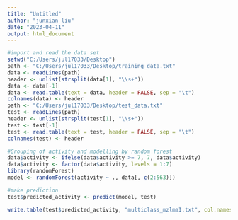 ---
title: "Untitled"
author: "junxian liu"
date: "2023-04-11"
output: html_document
---

```{r}
#import and read the data set
setwd("C:/Users/jul17033/Desktop")
path <- "C:/Users/jul17033/Desktop/training_data.txt"
data <- readLines(path)
header <- unlist(strsplit(data[1], "\\s+"))
data <- data[-1]
data <- read.table(text = data, header = FALSE, sep = "\t")
colnames(data) <- header
path <- "C:/Users/jul17033/Desktop/test_data.txt"
test <- readLines(path)
header <- unlist(strsplit(test[1], "\\s+"))
test <- test[-1]
test <- read.table(text = test, header = FALSE, sep = "\t")
colnames(test) <- header
```


```{r}
#Grouping of activity and modelling by random forest
data$activity <- ifelse(data$activity >= 7, 7, data$activity)
data$activity <- factor(data$activity, levels = 1:7)
library(randomForest)
model <- randomForest(activity ~ ., data[, c(2:563)])

```

```{r}
#make prediction
test$predicted_activity <- predict(model, test)
```

```{r}
write.table(test$predicted_activity, "multiclass_mzlmaI.txt", col.names = FALSE, row.names = FALSE, quote = FALSE)
```

